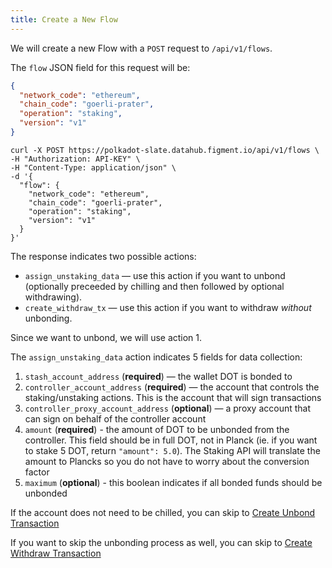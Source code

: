 ```yaml
---
title: Create a New Flow
---
```


We will create a new Flow with a `POST` request to `/api/v1/flows`.

The `flow` JSON field for this request will be:

```json
{
  "network_code": "ethereum",
  "chain_code": "goerli-prater",
  "operation": "staking",
  "version": "v1"
}
```

```text
curl -X POST https://polkadot-slate.datahub.figment.io/api/v1/flows \
-H "Authorization: API-KEY" \
-H "Content-Type: application/json" \
-d '{
  "flow": {
    "network_code": "ethereum",
    "chain_code": "goerli-prater",
    "operation": "staking",
    "version": "v1"
  }
}'
```

The response indicates two possible actions:

- `assign_unstaking_data` — use this action if you want to unbond (optionally preceeded by chilling and then followed by optional withdrawing).
- `create_withdraw_tx` — use this action if you want to withdraw _without_ unbonding.

Since we want to unbond, we will use action 1.

The `assign_unstaking_data` action indicates 5 fields for data collection:

1. `stash_account_address` (**required**) — the wallet DOT is bonded to
2. `controller_account_address` (**required**) — the account that controls the staking/unstaking actions. This is the account that will sign transactions
3. `controller_proxy_account_address` (**optional**) — a proxy account that can sign on behalf of the controller account
4. `amount` (**required**) - the amount of DOT to be unbonded from the controller. This field should be in full DOT, not in Planck (ie. if you want to stake 5 DOT, return `"amount": 5.0`). The Staking API will translate the amount to Plancks so you do not have to worry about the conversion factor
5. `maximum` (**optional**) - this boolean indicates if all bonded funds should be unbonded

If the account does not need to be chilled, you can skip to [Create Unbond Transaction](/guides/staking-api/polkadot/undelegate/create-unbond-transaction)

If you want to skip the unbonding process as well, you can skip to [Create Withdraw Transaction](/guides/staking-api/polkadot/undelegate/create-withdraw-transaction)
